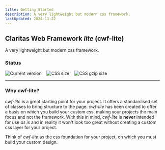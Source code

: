 ```yaml
---
title: Getting Started
description: A very lightweight but modern css framework.
lastUpdated: 2024-11-22
---
```


## Claritas Web Framework _lite_ (cwf-lite)

A very lightweight but modern css framework.

### Status

<div style="display: flex; gap: 1rem;">
  <img src="https://badgen.net/badge/Version/1.2.2/green" alt="Current version" style="margin: 0;" />
  <img src="https://badgen.net/badge/CSS size/227.09 kB/yellow" alt="CSS size" style="margin: 0;" />
  <img src="https://badgen.net/badge/CSS gzip size/21.62 kB/green" alt="CSS gzip size" style="margin: 0;" />
</div>

<hr />

### Why cwf-lite?

_cwf-lite_ is a great starting point for your project. It offers a standardised set of classes to bring structure to the page.
_cwf-lite_ has been created to offer a basis on which you build your custom css, making your projects the main focus and not the framework.
With this in mind, _cwf-lite_ is **never** intended for use _as is_ and in reality it won't look too great without creating a custom css layer for your project.

Think of _cwf-lite_ as the css foundation for your project, on which you must build your custom design.